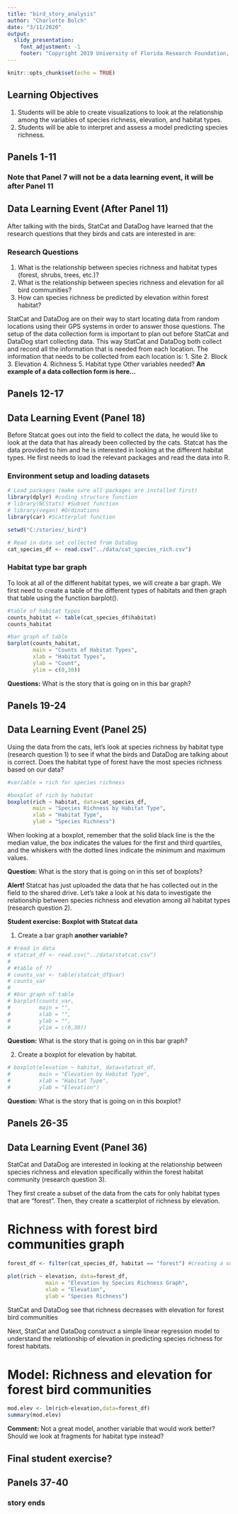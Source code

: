 ```yaml
---
title: "bird_story_analysis"
author: "Charlotte Bolch"
date: "3/11/2020"
output: 
  slidy_presentation:
    font_adjustment: -1
    footer: "Copyright 2019 University of Florida Research Foundation, Inc. All Rights Reserved."
---
```


```r
knitr::opts_chunk$set(echo = TRUE)
```

## Learning Objectives
1. Students will be able to create visualizations to look at the relationship among the variables of species richness, elevation, and habitat types. 
2. Students will be able to interpret and assess a model predicting species richness.

## Panels 1-11
### Note that Panel 7 will not be a data learning event, it will be after Panel 11

## Data Learning Event (After Panel 11)
After talking with the birds, StatCat and DataDog have learned that the research questions that they birds and cats are interested in are:

### Research Questions

1. What is the relationship between species richness and habitat types (forest, shrubs, trees, etc.)?
2. What is the relationship between species richness and elevation for all bird communities?
3. How can species richness be predicted by elevation within forest habitat?

StatCat and DataDog are on their way to start locating data from random locations using their GPS systems in order to answer those questions. The setup of the data collection form is important to plan out before StatCat and DataDog start collecting data. This way StatCat and DataDog both collect and record all the information that is needed from each location. The information that needs to be collected from each location is:
1. Site
2. Block
3. Elevation
4. Richness
5. Habitat type
Other variables needed?
**An example of a data collection form is here...**

## Panels 12-17

## Data Learning Event (Panel 18)

Before Statcat goes out into the field to collect the data, he would like to look at the data that has already been collected by the cats. Statcat has the data provided to him and he is interested in looking at the different habitat types. He first needs to load the relevant packages and read the data into R. 

### Environment setup and loading datasets  

```r

# Load packages (make sure all packages are installed first)
library(dplyr) #coding structure function
# library(NCStats) #Subset function
# library(vegan) #Ordinations
library(car) #Scatterplot function

setwd("C:/stories/_bird")

# Read in data set collected from DataDog
cat_species_df <- read.csv("../data/cat_species_rich.csv")

```

### Habitat type bar graph
To look at all of the different habitat types, we will create a bar graph. We first need to create a table of the different types of habitats and then graph that table using the function barplot(). 

```r

#table of habitat types
counts_habitat <- table(cat_species_df$habitat)
counts_habitat

#bar graph of table
barplot(counts_habitat,
        main = "Counts of Habitat Types",
        xlab = "Habitat Types",
        ylab = "Count",
        ylim = c(0,30))

```

**Questions:** What is the story that is going on in this bar graph?

## Panels 19-24

## Data Learning Event (Panel 25)

Using the data from the cats, let's look at species richness by habitat type (research question 1) to see if what the birds and DataDog are talking about is correct. Does the habitat type of forest have the most species richness based on our data?

```r

#variable = rich for species richness

#boxplot of rich by habitat
boxplot(rich ~ habitat, data=cat_species_df,
        main = "Species Richness by Habitat Type",
        xlab = "Habitat Type",
        ylab = "Species Richness")

```

When looking at a boxplot, remember that the solid black line is the the median value, the box indicates the values for the first and third quartiles, and the whiskers with the dotted lines indicate the minimum and maximum values. 

**Question:** What is the story that is going on in this set of boxplots?

**Alert!** Statcat has just uploaded the data that he has collected out in the field to the shared drive. Let's take a look at his data to investigate the relationship between species richness and elevation among all habitat types (research question 2).

**Student exercise: Boxplot with Statcat data**

(1) Create a bar graph **another variable?**
```r

# #read in data
# statcat_df <- read.csv("../data/statcat.csv")
# 
# #table of ??
# counts_var <- table(statcat_df$var)
# counts_var
# 
# #bar graph of table
# barplot(counts_var,
#         main = "",
#         xlab = "",
#         ylab = "",
#         ylim = c(0,30))

```

**Question:** What is the story that is going on in this bar graph? 

(2) Create a boxplot for elevation by habitat.
```r

# boxplot(elevation ~ habitat, data=statcat_df,
#         main = "Elevation by Habitat Type",
#         xlab = "Habitat Type",
#         ylab = "Elevation")

```

**Question:** What is the story that is going on in this boxplot? 

## Panels 26-35

## Data Learning Event (Panel 36)

StatCat and DataDog are interested in looking at the relationship between species richness and elevation specifically within the forest habitat community (research question 3). 

They first create a subset of the data from the cats for only habitat types that are "forest". Then, they create a scatterplot of richness by elevation. 

# Richness with forest bird communities graph
```r

forest_df <- filter(cat_species_df, habitat == "forest") #creating a subset of forest habitat only

plot(rich ~ elevation, data=forest_df,
            main = "Elevation by Species Richness Graph",
            xlab = "Elevation",
            ylab = "Species Richness")

```

StatCat and DataDog see that richness decreases with elevation for forest bird communities

Next, StatCat and DataDog construct a simple linear regression model to understand the relationship of elevation in predicting species richness for forest habitats. 

# Model: Richness and elevation for forest bird communities
```r

mod.elev <- lm(rich~elevation,data=forest_df)
summary(mod.elev)

```

**Comment:** Not a great model, another variable that would work better? Should we look at fragments for habitat type instead?

## **Final student exercise?**

## Panels 37-40
### story ends



